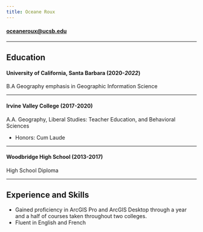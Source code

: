 ```yaml
---
title: Oceane Roux
---
```


####  [oceaneroux@ucsb.edu]()  

---

## Education



#### University of California, Santa Barbara **(2020-*2022*)**
B.A Geography emphasis in Geographic Information Science

---

#### Irvine Valley College **(2017-2020)**
A.A. Geography, Liberal Studies: Teacher Education, and Behavioral Sciences

- Honors: Cum Laude

---

#### Woodbridge High School **(2013-2017)**
High School Diploma

---

## Experience and Skills
- Gained proficiency in ArcGIS Pro and ArcGIS Desktop through a year and a half of courses taken throughout two colleges.
- Fluent in English and French
